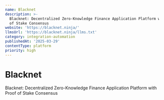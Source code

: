 ```yaml
---
name: Blacknet
description: >-
  Blacknet: Decentralized Zero-Knowledge Finance Application Platform with Proof
  of Stake Consensus
website: 'https://blacknet.ninja/'
llmsUrl: 'https://blacknet.ninja/llms.txt'
category: integration-automation
publishedAt: '2025-03-29'
contentType: platform
priority: high
---
```


# Blacknet

Blacknet: Decentralized Zero-Knowledge Finance Application Platform with Proof of Stake Consensus
